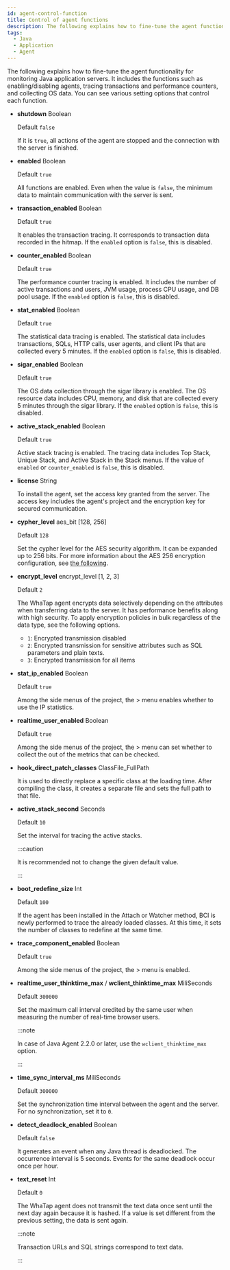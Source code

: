 ```yaml
---
id: agent-control-function
title: Control of agent functions
description: The following explains how to fine-tune the agent functionality for monitoring Java application servers. It includes the functions such as enabling/disabling agents, tracing transactions and performance counters, and collecting OS data. You can see various setting options that control each function.
tags:
  - Java
  - Application
  - Agent
---
```


The following explains how to fine-tune the agent functionality for monitoring Java application servers. It includes the functions such as enabling/disabling agents, tracing transactions and performance counters, and collecting OS data. You can see various setting options that control each function.

- **shutdown** <span class='type'>Boolean</span>

  Default `false`

  If it is `true`, all actions of the agent are stopped and the connection with the server is finished.

- **enabled** <span class='type'>Boolean</span>

  Default `true`

  All functions are enabled. Even when the value is `false`, the minimum data to maintain communication with the server is sent.

- **transaction_enabled** <span class='type'>Boolean</span>

  Default `true`

  It enables the transaction tracing. It corresponds to transaction data recorded in the hitmap. If the `enabled` option is `false`, this is disabled.

- **counter_enabled** <span class='type'>Boolean</span>

  Default `true`

  The performance counter tracing is enabled. It includes the number of active transactions and users, JVM usage, process CPU usage, and DB pool usage. If the `enabled` option is `false`, this is disabled.

- **stat_enabled** <span class='type'>Boolean</span>

  Default `true`

  The statistical data tracing is enabled. The statistical data includes transactions, SQLs, HTTP calls, user agents, and client IPs that are collected every 5 minutes. If the `enabled` option is `false`, this is disabled.

- **sigar_enabled** <span class='type'>Boolean</span>

  Default `true`

  The OS data collection through the sigar library is enabled. The OS resource data includes CPU, memory, and disk that are collected every 5 minutes through the sigar library. If the `enabled` option is `false`, this is disabled.

- **active_stack_enabled** <span class='type'>Boolean</span>

  Default `true`

  Active stack tracing is enabled. The tracing data includes Top Stack, Unique Stack, and Active Stack in the Stack menus. If the value of `enabled` or `counter_enabled` is `false`, this is disabled.

- **license** <span class='type'>String</span>

  To install the agent, set the access key granted from the server. The access key includes the agent's project and the encryption key for secured communication.

- **cypher_level** <span class='type'>aes_bit [128, 256]</span>

  Default `128`

  Set the cypher level for the AES security algorithm. It can be expanded up to 256 bits. For more information about the AES 256 encryption configuration, see [the following](aes-256-encryption).

- **encrypt_level** <span class='type'>encrypt_level [1, 2, 3]</span>

  Default `2`

  The WhaTap agent encrypts data selectively depending on the attributes when transferring data to the server. It has performance benefits along with high security. To apply encryption policies in bulk regardless of the data type, see the following options.

  - `1`: Encrypted transmission disabled
  - `2`: Encrypted transmission for sensitive attributes such as SQL parameters and plain texts.
  - `3`: Encrypted transmission for all items

- **stat_ip_enabled** <span class='type'>Boolean</span>

  Default `true`

  Among the side menus of the project, the <Cmdname sid="side_statistics" className="uitext" /> > <Cmdname sid="side_statRemote" className="uitext" /> menu enables whether to use the IP statistics.

- **realtime_user_enabled** <span class='type'>Boolean</span>

  Default `true`

  Among the side menus of the project, the <Cmdname sid="side_dashboard" className="uitext" /> ><Cmdname sid="dashboard_user" className="uitext" /> menu can set whether to collect the <Cmdname sid="side_appDashboard" className="uitext" /> out of the metrics that can be checked.

- **hook_direct_patch_classes** <span class='type'>ClassFile_FullPath</span>

    It is used to directly replace a specific class at the loading time. After compiling the class, it creates a separate file and sets the full path to that file.

- **active_stack_second** <span class='type'>Seconds</span>

  Default `10`

  Set the interval for tracing the active stacks.

  :::caution

  It is recommended not to change the given default value.

  :::

- **boot_redefine_size** <span class='type'>Int</span>

  Default `100`

  If the agent has been installed in the Attach or Watcher method, BCI is newly performed to trace the already loaded classes. At this time, it sets the number of classes to redefine at the same time.

- **trace_component_enabled** <span class='type'>Boolean</span>

  Default `true`

  Among the side menus of the project, the <Cmdname sid="side_agentsConfiguration" className="uitext" /> > <Cmdname sid="side_libraryVersion" className="uitext" /> menu is enabled.

- **realtime_user_thinktime_max** / **wclient_thinktime_max** <span class='type'>MiliSeconds</span>

  Default `300000`

  Set the maximum call interval credited by the same user when measuring the number of real-time browser users.

  :::note

  In case of Java Agent 2.2.0 or later, use the `wclient_thinktime_max` option.

  :::

- **time_sync_interval_ms** <span class='type'>MiliSeconds</span>

  Default `300000`

  Set the synchronization time interval between the agent and the server. For no synchronization, set it to `0`.

- **detect_deadlock_enabled** <span class='type'>Boolean</span>

  Default `false`

  It generates an event when any Java thread is deadlocked. The occurrence interval is 5 seconds. Events for the same deadlock occur once per hour.

- **text_reset** <span class='type'>Int</span>

  Default `0`

  The WhaTap agent does not transmit the text data once sent until the next day again because it is hashed. If a value is set different from the previous setting, the data is sent again.

  :::note

  Transaction URLs and SQL strings correspond to text data.

  :::
